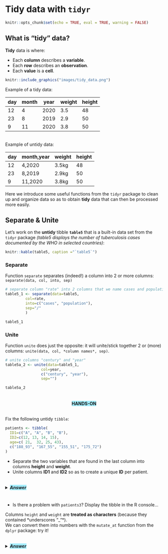 # Tidy data with `tidyr`

```r
knitr::opts_chunk$set(echo = TRUE, eval = TRUE, warning = FALSE)
```

## What is "tidy" data?

**Tidy** data is where:

* Each **column** describes a **variable**.
* Each **row** describes an **observation**.
* Each **value** is a **cell**.

```r
knitr::include_graphics("images/tidy_data.png")
```


Example of a tidy data:

| day | month  | year  |  weight |  height |
|---|---|---|---|---|
| 12 | 4  | 2020  |  3.5 |  48 |
| 23 |  8 | 2019  | 2.9  |  50 |
| 9 |  11 | 2020  | 3.8  |  50 |

<br>
Example of untidy data:

| day | month,year  |  weight |  height |
|---|---|---|---|
| 12 | 4,2020  |  3.5kg |  48 |
| 23 |  8,2019  | 2.9kg  |  50 |
| 9 |  11,2020  | 3.8kg  |  50 |

Here we introduce some useful functions from the `tidyr` package to clean up and organize data so as to obtain **tidy** data that can then be processed more easily.
<br>



## Separate & Unite

Let's work on the **untidy** tibble **`table5`** that is a built-in data set from the `tidyr` package *(table5 displays the number of tuberculosis cases documented by the WHO in selected countries)*:


```r
knitr::kable(table5, caption ="`table5`")
```

### Separate

Function `separate` separates (indeed!) a column into 2 or more columns: `separate(data, col, into, sep)`

```r
# separate column "rate" into 2 columns that we name cases and population, based on the "/" separator.
table5_1 <- separate(data=table5, 
         col=rate, 
         into=c("cases", "population"),
         sep="/"
         )

table5_1
```

### Unite

Function `unite` does just the opposite: it will unite/stick together 2 or (more) columns: `unite(data, col, *column names*, sep)`.

```r
# unite columns "century" and "year"
table5a_2 <- unite(data=table5_1,
                col=year,
                c("century", "year"), 
                sep="")

table5a_2
```

<center><h4 style="background-color: #a4edff; display: inline-block;">**HANDS-ON**</h4></center>

Fix the following untidy `tibble`:

```r
patients <- tibble(
  ID1=c("A", "A", "B", "B"),
  ID2=c(12, 13, 14, 15),
  age=c( 21,  32, 25, 43),
  c("188_93", "167_55", "155_51", "175_72")
)
```

* Separate the two variables that are found in the last column into columns **height** and **weight**.
* Unite columns **ID1** and **ID2** so as to create a unique **ID** per patient.

<details>
<summary>
<h5 style="background-color: #a4edff; display: inline-block;">*Answer*</h5>
</summary>

```r
# Separate the two variables that are found in the last column.
patients2 <- separate(data=patients, 
         col=4,
         into=c("height", "weight"),
         sep="_")

# Unite columns ID1 and ID2 so as to create a unique ID per patient.
patients3 <- unite(data=patients2,
      col="ID",
      c("ID1", "ID2"),
      sep="")
```

</details>

* Is there a problem with `patients3`? Display the tibble in the R console...

Columns `height` and `weight` are **treated as characters** (because they contained *underscores "_"*).
<br> 
We can convert them into numbers with the `mutate_at` function from the `dplyr` package: try it!

<details>
<summary>
<h5 style="background-color: #a4edff; display: inline-block;">*Answer*</h5>
</summary>

```r
# first argument: the tibble
# second argument: a vector of column names to mutate
# third argument: how to mutate those columns
patients4 <- mutate_at(patients3, c("height", "weight"), as.numeric)
```

</details>

